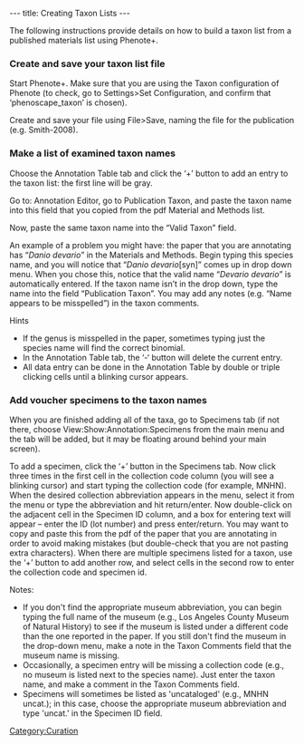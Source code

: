 ---
title: Creating Taxon Lists
---

The following instructions provide details on how to build a taxon list from a published materials list using Phenote+.

===Create and save your taxon list file===


Start Phenote+.  Make sure that you are using the Taxon configuration of Phenote (to check, go to Settings>Set Configuration, and confirm that ‘phenoscape_taxon’ is chosen).

Create and save your file using File>Save, naming the file for the publication (e.g. Smith-2008).

===Make a list of examined taxon names===

Choose the Annotation Table tab and click the ‘+’ button to add an entry to the taxon list: the first line will be gray.

Go to: Annotation Editor, go to Publication Taxon, and paste the taxon name into this field that you copied from the pdf Material and Methods list.  

Now, paste the same taxon name into the “Valid Taxon” field.   

An example of a problem you might have: the paper that you are annotating has “''Danio devario''” in the Materials and Methods.   Begin typing this species name, and you will notice that “''Danio devario''[syn]” comes up in drop down menu.  When you chose this,  notice that the valid name “''Devario devario''” is automatically entered.  If the taxon name isn’t in the drop down, type the name into the field “Publication Taxon”.  You may add any notes (e.g. “Name appears to be misspelled”) in the taxon comments.

Hints
*If the genus is misspelled in the paper, sometimes typing just the species name will find the correct binomial.
*In the Annotation Table tab, the ‘-‘ button will delete the current entry.
*All data entry can be done in the Annotation Table by double or triple clicking cells until a blinking cursor appears.

===Add voucher specimens to the taxon names===

When you are finished adding all of the taxa, go to Specimens tab (if not there, choose View:Show:Annotation:Specimens from the main menu and the tab will be added, but it may be floating around behind your main screen).

To add a specimen, click the ‘+’ button in the Specimens tab.  Now click three times in the first cell in the collection code column (you will see a blinking cursor) and start typing the collection code (for example, MNHN).  When the desired collection abbreviation appears in the menu, select it from the menu or type the abbreviation and hit return/enter.  Now double-click on the adjacent cell in the Specimen ID column, and a box for entering text will appear – enter the ID (lot number) and press enter/return.  You may want to copy and paste this from the pdf of the paper that you are annotating in order to avoid making mistakes (but double-check that you are not pasting extra characters).  When there are multiple specimens listed for a taxon, use the ‘+’ button to add another row, and select cells in the second row to enter the collection code and specimen id.

Notes:
*If you don't find the appropriate museum abbreviation, you can begin typing the full name of the museum (e.g., Los Angeles County Museum of Natural History) to see if the museum is listed under a different code than the one reported in the paper. If you still don't find the museum in the drop-down menu, make a note in the Taxon Comments field that the museum name is missing.
*Occasionally, a specimen entry will be missing a collection code (e.g., no museum is listed next to the species name).  Just enter the taxon name, and make a comment in the Taxon Comments field.
*Specimens will sometimes be listed as 'uncataloged' (e.g., MNHN uncat.); in this case, choose the appropriate museum abbreviation and type 'uncat.' in the Specimen ID field.

[[Category:Curation]]